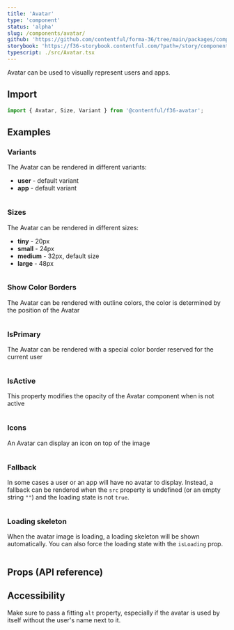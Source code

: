 ```yaml
---
title: 'Avatar'
type: 'component'
status: 'alpha'
slug: /components/avatar/
github: 'https://github.com/contentful/forma-36/tree/main/packages/components/avatar'
storybook: 'https://f36-storybook.contentful.com/?path=/story/components-avatar--overview'
typescript: ./src/Avatar.tsx
---
```


Avatar can be used to visually represent users and apps.

## Import

```jsx static=true
import { Avatar, Size, Variant } from '@contentful/f36-avatar';
```

## Examples

### Variants

The Avatar can be rendered in different variants:

- **user** - default variant
- **app** - default variant

```jsx file=./examples/AvatarVariantExample.tsx

```

### Sizes

The Avatar can be rendered in different sizes:

- **tiny** - 20px
- **small** - 24px
- **medium** - 32px, default size
- **large** - 48px

```jsx file=./examples/AvatarSizeExample.tsx

```

### Show Color Borders

The Avatar can be rendered with outline colors, the color is determined by the position of the Avatar

```jsx file=./examples/AvatarColorBorderExamples.tsx

```

### IsPrimary

The Avatar can be rendered with a special color border reserved for the current user

```jsx file=./examples/AvatarIsPrimaryExamples.tsx

```

### IsActive

This property modifies the opacity of the Avatar component when is not active

```jsx file=./examples/AvatarIsActiveExamples.tsx

```

### Icons

An Avatar can display an icon on top of the image

```jsx file=./examples/AvatarIconExamples.tsx

```

### Fallback

In some cases a user or an app will have no avatar to display. Instead, a fallback can be rendered when the `src` property is undefined (or an empty string `""`) and the loading state is not `true`.

```jsx file=./examples/AvatarFallbackExample.tsx

```

### Loading skeleton

When the avatar image is loading, a loading skeleton will be shown automatically. You can also force the loading state with the `isLoading` prop.

```jsx file=./examples/AvatarLoadingExample.tsx

```

## Props (API reference)

<PropsTable of="Avatar" />

## Accessibility

Make sure to pass a fitting `alt` property, especially if the avatar is used by itself without the user's name next to it.
